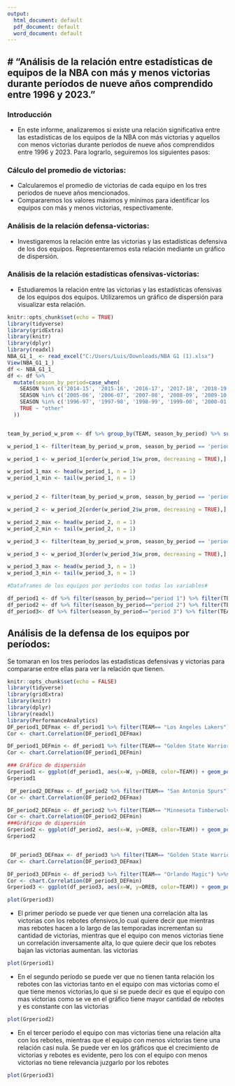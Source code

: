 ```yaml
---
output:
  html_document: default
  pdf_document: default
  word_document: default
---
```

# "Análisis de la relación entre estadísticas de equipos de la NBA con más y menos victorias durante períodos de nueve años comprendido entre 1996 y 2023."
---
### Introducción
  
* En este informe, analizaremos si existe una relación significativa entre las estadísticas de los equipos de la NBA con más victorias y aquellos con menos victorias durante períodos de nueve años comprendidos entre 1996 y 2023. Para lograrlo, seguiremos los siguientes pasos:
  
### Cálculo del promedio de victorias:
  * Calcularemos el promedio de victorias de cada equipo en los tres periodos de nueve años mencionados.
* Compararemos los valores máximos y mínimos para identificar los equipos con más y menos victorias, respectivamente.

### Análisis de la relación defensa-victorias:
* Investigaremos la relación entre las victorias y las estadísticas defensiva de los dos equipos. Representaremos esta relación mediante un gráfico de dispersión.

### Análisis de la relación estadísticas ofensivas-victorias:
* Estudiaremos la relación entre las victorias y las estadísticas ofensivas de los equipos dos equipos. Utilizaremos un gráfico de dispersión para visualizar esta relación.

```r
knitr::opts_chunk$set(echo = TRUE)
library(tidyverse)
library(gridExtra)
library(knitr)
library(dplyr)
library(readxl)
NBA_G1_1_ <- read_excel("C:/Users/Luis/Downloads/NBA G1 (1).xlsx")
View(NBA_G1_1_)
df <- NBA_G1_1_
df <- df %>%
  mutate(season_by_period=case_when(
    SEASON %in% c('2014-15', '2015-16', '2016-17', '2017-18', '2018-19', '2019-20', '2020-21', '2021-22', '2022-23') ~ "period 3",
    SEASON %in% c('2005-06', '2006-07', '2007-08', '2008-09', '2009-10', '2010-11', '2011-12', '2012-13', '2013-14') ~ "period 2",
    SEASON %in% c('1996-97', '1997-98', '1998-99', '1999-00', '2000-01', '2001-02', '2002-03', '2003-04', '2004-05') ~ "period 1",
    TRUE ~ "other"
  ))


team_by_period_w_prom <- df %>% group_by(TEAM, season_by_period) %>% summarise(w_prom = mean(W))

w_period_1 <- filter(team_by_period_w_prom, season_by_period == 'period 1')

w_period_1 <- w_period_1[order(w_period_1$w_prom, decreasing = TRUE),]

w_period_1_max <- head(w_period_1, n = 1)
w_period_1_min <- tail(w_period_1, n = 1)


w_period_2 <- filter(team_by_period_w_prom, season_by_period == 'period 2')

w_period_2 <- w_period_2[order(w_period_2$w_prom, decreasing = TRUE),]

w_period_2_max <- head(w_period_2, n = 1)
w_period_2_min <- tail(w_period_2, n = 1)

w_period_3 <- filter(team_by_period_w_prom, season_by_period == 'period 3')

w_period_3 <- w_period_3[order(w_period_3$w_prom, decreasing = TRUE),]

w_period_3_max <- head(w_period_3, n = 1)
w_period_3_min <- tail(w_period_3, n = 1)

#Dataframes de los equipos por períodos con todas las variables#

df_period1 <- df %>% filter(season_by_period=="period 1") %>% filter(TEAM=="Los Angeles Lakers"|TEAM=="Golden State Warriors")
df_period2 <- df %>% filter(season_by_period=="period 2") %>% filter(TEAM=="San Antonio Spurs"|TEAM=="Minnesota Timberwolves")
df_period3<- df %>% filter(season_by_period=="period 3") %>% filter(TEAM=="Golden State Warriors"|TEAM=="Orlando Magic")

```

## Análisis de la defensa de los equipos por períodos:
Se tomaran en los tres períodos las estadísticas defensivas y victorias para compararse entre ellas para ver la relación que tienen.

```r
knitr::opts_chunk$set(echo = FALSE)
library(tidyverse)
library(gridExtra)
library(knitr)
library(dplyr)
library(readxl)
library(PerformanceAnalytics)
DF_period1_DEFmax <- df_period1 %>% filter(TEAM== "Los Angeles Lakers") %>%select(W,DREB)
Cor <- chart.Correlation(DF_period1_DEFmax)

DF_period1_DEFmin <- df_period1 %>% filter(TEAM== "Golden State Warriors") %>%select(W,DREB)
Cor <- chart.Correlation(DF_period1_DEFmin)

### Gráfico de dispersión 
Grperiod1 <- ggplot(df_period1, aes(x=W, y=DREB, color=TEAM)) + geom_point(size=3.0,) + theme_classic() + labs(title= "Victorias vs REBOTES (primer periodo)", x= "WINS", y= "REBOTES")
Grperiod1

 DF_period2_DEFmax <- df_period2 %>% filter(TEAM== "San Antonio Spurs") %>%select(W,DREB) 
Cor <- chart.Correlation(DF_period2_DEFmax)

DF_period2_DEFmin <- df_period2 %>% filter(TEAM== "Minnesota Timberwolves") %>%select(W,DREB)
Cor <- chart.Correlation(DF_period2_DEFmin)
###Gráficpo de dispersión
Grperiod2 <- ggplot(df_period2, aes(x=W, y=DREB, color=TEAM)) + geom_point(size=3.0,) + theme_classic() + labs(title= "Victorias vs REBOTES (segundo periodo)",x= "WINS", y= "REBOTES")
Grperiod2


 DF_period3_DEFmax <- df_period3 %>% filter(TEAM== "Golden State Warriors") %>%select(W,DREB)
Cor <- chart.Correlation(DF_period3_DEFmax)

DF_period3_DEFmin <- df_period3 %>% filter(TEAM== "Orlando Magic") %>%select(W,DREB)
Cor <- chart.Correlation(DF_period3_DEFmin)
Grperiod3 <- ggplot(df_period3, aes(x=W, y=DREB, color=TEAM)) + geom_point(size=3.0,) + theme_classic() + labs(title= "Victorias vs REBOTES (tercer periodo)",x= "WINS", y= "REBOTES")

plot(Grperiod3)

```

* El primer período se puede ver que tienen una correlación alta las victorias con los rebotes ofensivos,lo cual quiere decir que mientras mas rebotes hacen a lo largo de las temporadas incrementan su cantidad de victorias, mientras que el equipo con menos victorias tiene un correlación inversamente alta, lo que quiere decir que los rebotes bajan las victorias aumentan.
las victorias
```r
plot(Grperiod1)
```
* En el segundo período se puede ver que no tienen tanta relación los rebotes con las victorias tanto en el equipo con mas victorias como el que tiene menos victorias,lo que si se puede decir es que el equipo con mas victorias como se ve en el gráfico tiene mayor cantidad de rebotes y es constante con las victorias
```r
plot(Grperiod2)
```
* En el tercer período el equipo con mas victorias tiene una relación alta con los rebotes, mientras que el equipo con menos victorias tiene una relación casi nula. Se puede ver en los gráficos que el crecimiento de victorias y rebotes es evidente, pero los con el equipo con menos victorias no tiene relevancia juzgarlo por los rebotes

```r
plot(Grperiod3)
```


